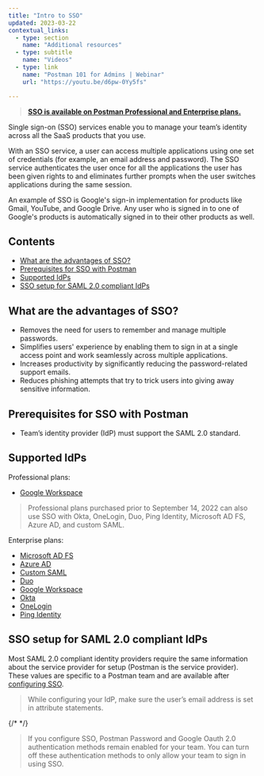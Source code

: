 ```yaml
---
title: "Intro to SSO"
updated: 2023-03-22
contextual_links:
  - type: section
    name: "Additional resources"
  - type: subtitle
    name: "Videos"
  - type: link
    name: "Postman 101 for Admins | Webinar"
    url: "https://youtu.be/d6pw-0Yy5fs"

---
```


> **[SSO is available on Postman Professional and Enterprise plans.](https://www.postman.com/pricing)**

Single sign-on (SSO) services enable you to manage your team’s identity across all the SaaS products that you use.

With an SSO service, a user can access multiple applications using one set of credentials (for example, an email address and password). The SSO service authenticates the user once for all the applications the user has been given rights to and eliminates further prompts when the user switches applications during the same session.

An example of SSO is Google's sign-in implementation for products like Gmail, YouTube, and Google Drive. Any user who is signed in to one of Google's products is automatically signed in to their other products as well.

## Contents

* [What are the advantages of SSO?](#what-are-the-advantages-of-sso)
* [Prerequisites for SSO with Postman](#prerequisites-for-sso-with-postman)
* [Supported IdPs](#supported-idps)
* [SSO setup for SAML 2.0 compliant IdPs](#sso-setup-for-saml-20-compliant-idps)

## What are the advantages of SSO?

* Removes the need for users to remember and manage multiple passwords.
* Simplifies users' experience by enabling them to sign in at a single access point and work seamlessly across multiple applications.
* Increases productivity by significantly reducing the password-related support emails.
* Reduces phishing attempts that try to trick users into giving away sensitive information.

## Prerequisites for SSO with Postman

* Team’s identity provider (IdP) must support the SAML 2.0 standard.

## Supported IdPs

Professional plans:

* [Google Workspace](/docs/administration/sso/google-workspace/)

> Professional plans purchased prior to September 14, 2022 can also use SSO with Okta, OneLogin, Duo, Ping Identity, Microsoft AD FS, Azure AD, and custom SAML.

Enterprise plans:

* [Microsoft AD FS](/docs/administration/sso/microsoft-adfs/)
* [Azure AD](/docs/administration/sso/azure-ad/)
* [Custom SAML](/docs/administration/sso/custom-saml/)
* [Duo](/docs/administration/sso/duo/)
* [Google Workspace](/docs/administration/sso/google-workspace/)
* [Okta](/docs/administration/sso/okta/)
* [OneLogin](/docs/administration/sso/onelogin/)
* [Ping Identity](/docs/administration/sso/ping-identity/)

## SSO setup for SAML 2.0 compliant IdPs

Most SAML 2.0 compliant identity providers require the same information about the service provider for setup (Postman is the service provider). These values are specific to a Postman team and are available after [configuring SSO](/docs/administration/sso/admin-sso/).

> While configuring your IdP, make sure the user’s email address is set in attribute statements.

{/* <!-- --> */}

> If you configure SSO, Postman Password and Google Oauth 2.0 authentication methods remain enabled for your team. You can turn off these authentication methods to only allow your team to sign in using SSO.
